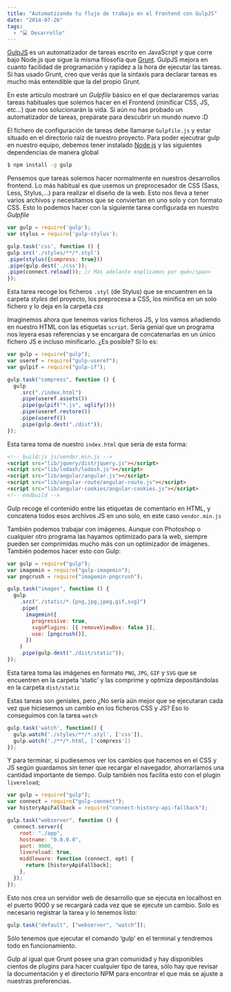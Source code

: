 ```yaml
---
title: "Automatizando tu flujo de trabajo en el Frontend con GulpJS"
date: "2014-07-26"
tags:
  - "💻 Desarrollo"
---
```


[GulpJS](http://gulpjs.com) es un automatizador de tareas escrito en JavaScript y que corre bajo Node.js que sigue la misma filosofía que [Grunt](/automatizar-tareas-en-javascript-con-grunt-js/). GulpJS mejora en cuanto facilidad de programación y rapidez a la hora de ejecutar las tareas. Si has usado Grunt, creo que verás que la sintaxis para declarar tareas es mucho más entendible que la del propio Grunt.

En este artículo mostraré un _Gulpfile_ básico en el que declararemos varias tareas habituales que solemos hacer en el Frontend (minificar CSS, JS, etc…) que nos solucionarán la vida. Si aún no has probado un automatizador de tareas, prepárate para descubrir un mundo nuevo :D

El fichero de configuración de tareas debe llamarse `Gulpfile.js` y estar situado en el directorio raíz de nuestro proyecto. Para poder ejecutrar gulp en nuestro equipo, debemos tener instalado [Node.js](http://nodejs.org/) y las siguientes dependencias de manera global

```sh
$ npm install -g gulp
```

Pensemos que tareas solemos hacer normalmente en nuestros desarrollos frontend. Lo más habitual es que usemos un preprocesador de CSS (Sass, Less, Stylus,…) para realizar el diseño de la web. Esto nos lleva a tener varios archivos y necesitamos que se conviertan en uno solo y con formato CSS. Esto lo podemos hacer con la siguiente tarea configurada en nuestro _Gulpfile_

```javascript
var gulp = require('gulp');
var stylus = require('gulp-stylus');

gulp.task('css', function () {
gulp.src('./styles/**/*.styl')
.pipe(stylus({compress: true}))
.pipe(gulp.dest('./css'));
.pipe(connect.reload()); // Más adelante explicamos por qué</span>
});
```

Esta tarea recoge los ficheros `.styl` (de Stylus) que se encuentren en la carpeta _styles_ del proyecto, los preprocesa a CSS, los minifica en un solo fichero y lo deja en la carpeta _css_

Imaginemos ahora que tenemos varios ficheros JS, y los vamos añadiendo en nuestro HTML con las etiquetas `script`. Sería genial que un programa nos leyera esas referencias y se encargara de concatenarlas en un único fichero JS e incluso minificarlo. ¿Es posible? Si lo es:

```javascript
var gulp = require("gulp");
var useref = require("gulp-useref");
var gulpif = require("gulp-if");

gulp.task("compress", function () {
  gulp
    .src("./index.html")
    .pipe(useref.assets())
    .pipe(gulpif("*.js", uglify()))
    .pipe(useref.restore())
    .pipe(useref())
    .pipe(gulp.dest("./dist"));
});
```

Esta tarea toma de nuestro `index.html` que sería de esta forma:

```html
<!-- build:js js/vendor.min.js -->
<script src="lib/jquery/dist/jquery.js"></script>
<script src="lib/lodash/lodash.js"></script>
<script src="lib/angular/angular.js"></script>
<script src="lib/angular-route/angular-route.js"></script>
<script src="lib/angular-cookies/angular-cookies.js"></script>
<!-- endbuild -->
```

Gulp recoge el contenido entre las etiquetas de comentario en HTML, y concatena todos esos archivos JS en uno solo, en este caso `vendor.min.js`

También podemos trabajar con imágenes. Aunque con Photoshop o cualquier otro programa las hayamos optimizado para la web, siempre pueden ser comprimidas mucho más con un optimizador de imágenes. También podemos hacer esto con Gulp:

```javascript
var gulp = require("gulp");
var imagemin = require("gulp-imagemin");
var pngcrush = require("imagemin-pngcrush");

gulp.task("images", function () {
  gulp
    .src("./static/*.{png,jpg,jpeg,gif,svg}")
    .pipe(
      imagemin({
        progressive: true,
        svgoPlugins: [{ removeViewBox: false }],
        use: [pngcrush()],
      })
    )
    .pipe(gulp.dest("./dist/static"));
});
```

Esta tarea toma las imágenes en formato `PNG`, `JPG`, `GIF` y `SVG` que se encuentren en la carpeta ‘static’ y las comprime y optmiza depositándolas en la carpeta `dist/static`

Estas tareas son geniales, pero ¿No sería aún mejor que se ejecutaran cada vez que hiciesemos un cambio en los ficheros CSS y JS? Eso lo conseguimos con la tarea `watch`

```javascript
gulp.task('watch', function() {
  gulp.watch('./styles/**/*.styl', ['css']),
  gulp.watch('./**/*.html, ['compress'])
});
```

Y para terminar, si pudiesemos ver los cambios que hacemos en el CSS y JS según guardamos sin tener que recargar el navegador, ahorraríamos una cantidad importante de tiempo. Gulp también nos facilita esto con el plugin `livereload`;

```javascript
var gulp = require("gulp");
var connect = require("gulp-connect");
var historyApiFallback = require("connect-history-api-fallback");

gulp.task("webserver", function () {
  connect.server({
    root: "./app",
    hostname: "0.0.0.0",
    port: 9000,
    livereload: true,
    middleware: function (connect, opt) {
      return [historyApiFallback];
    },
  });
});
```

Esto nos crea un servidor web de desarrollo que se ejecuta en localhost en el puerto 9000 y se recargará cada vez que se ejecute un cambio. Solo es necesario registrar la tarea y lo tenemos listo:

```javascript
gulp.task("default", ["webserver", "watch"]);
```

Sólo tenemos que ejecutar el comando ‘gulp’ en el terminal y tendremos todo en funcionamiento.

Gulp al igual que Grunt posee una gran comunidad y hay disponibles cientos de plugins para hacer cualquier tipo de tarea, sólo hay que revisar la documentación y el directorio NPM para encontrar el que más se ajuste a nuestras preferencias.
